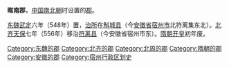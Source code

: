 '''睢南郡'''，[[中国|中国]][[南北朝|南北朝]]时设置的[[郡|郡]]。

[[东魏|东魏]][[武定_(东魏)|武定]]六年（548年）置，[[治所|治所]]在[[斛城县|斛城县]]（今[[安徽省|安徽省]][[宿州市|宿州市]]北符离集东北）。[[北齐|北齐]][[天保_(北齐)|天保]]七年（556年）移治[[符离县|符离县]]（今安徽省宿州市东）。[[隋朝|隋朝]][[开皇|开皇]]初年废。

{{安徽行政区划小作品}}
{{DEFAULTSORT:H}}
[[Category:东魏的郡|Category:东魏的郡]]
[[Category:北齐的郡|Category:北齐的郡]]
[[Category:北周的郡|Category:北周的郡]]
[[Category:隋朝的郡|Category:隋朝的郡]]
[[Category:安徽的郡|Category:安徽的郡]]
[[Category:宿州行政区划史|Category:宿州行政区划史]]